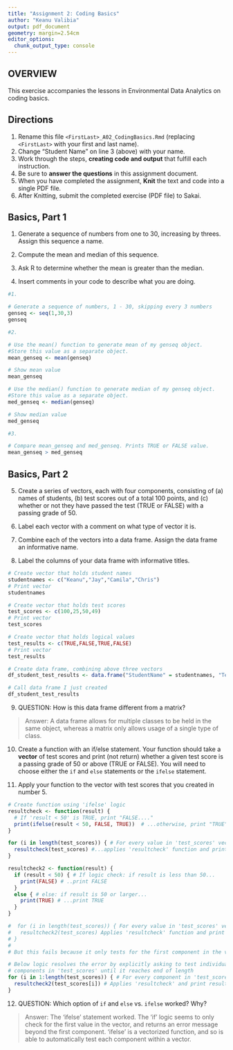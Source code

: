 ```yaml
---
title: "Assignment 2: Coding Basics"
author: "Keanu Valibia"
output: pdf_document
geometry: margin=2.54cm
editor_options: 
  chunk_output_type: console
---
```


## OVERVIEW

This exercise accompanies the lessons in Environmental Data Analytics on coding basics.

## Directions

1.  Rename this file `<FirstLast>_A02_CodingBasics.Rmd` (replacing `<FirstLast>` with your first and last name).
2.  Change "Student Name" on line 3 (above) with your name.
3.  Work through the steps, **creating code and output** that fulfill each instruction.
4.  Be sure to **answer the questions** in this assignment document.
5.  When you have completed the assignment, **Knit** the text and code into a single PDF file.
6.  After Knitting, submit the completed exercise (PDF file) to Sakai.

## Basics, Part 1

1.  Generate a sequence of numbers from one to 30, increasing by threes. Assign this sequence a name.

2.  Compute the mean and median of this sequence.

3.  Ask R to determine whether the mean is greater than the median.

4.  Insert comments in your code to describe what you are doing.

```r
#1. 

# Generate a sequence of numbers, 1 - 30, skipping every 3 numbers
genseq <- seq(1,30,3)
genseq

#2. 

# Use the mean() function to generate mean of my genseq object. 
#Store this value as a separate object.
mean_genseq <- mean(genseq) 

# Show mean value
mean_genseq 

# Use the median() function to generate median of my genseq object. 
#Store this value as a separate object.
med_genseq <- median(genseq) 

# Show median value
med_genseq 

#3. 

# Compare mean_genseq and med_genseq. Prints TRUE or FALSE value.
mean_genseq > med_genseq
```

## Basics, Part 2

5.  Create a series of vectors, each with four components, consisting of (a) names of students, (b) test scores out of a total 100 points, and (c) whether or not they have passed the test (TRUE or FALSE) with a passing grade of 50.

6.  Label each vector with a comment on what type of vector it is.

7.  Combine each of the vectors into a data frame. Assign the data frame an informative name.

8.  Label the columns of your data frame with informative titles.

```r

# Create vector that holds student names
studentnames <- c("Keanu","Jay","Camila","Chris")
# Print vector
studentnames

# Create vector that holds test scores
test_scores <- c(100,25,50,49)
# Print vector
test_scores

# Create vector that holds logical values
test_results <- c(TRUE,FALSE,TRUE,FALSE)
# Print vector
test_results

# Create data frame, combining above three vectors
df_student_test_results <- data.frame("StudentName" = studentnames, "TestScore" = test_scores, "TestResult" = test_results) 

# Call data frame I just created
df_student_test_results
```

9.  QUESTION: How is this data frame different from a matrix?

> Answer: A data frame allows for multiple classes to be held in the same object, whereas a matrix only allows usage of a single type of class.

10. Create a function with an if/else statement. Your function should take a **vector** of test scores and print (not return) whether a given test score is a passing grade of 50 or above (TRUE or FALSE). You will need to choose either the `if` and `else` statements or the `ifelse` statement. 

11. Apply your function to the vector with test scores that you created in number 5.

```r

# Create function using 'ifelse' logic
resultcheck <- function(result) {
  # If 'result < 50' is TRUE, print "FALSE...."
  print(ifelse(result < 50, FALSE, TRUE))  # ...otherwise, print "TRUE"
}

for (i in length(test_scores)) { # For every value in 'test_scores' vector...
  resultcheck(test_scores) #...applies 'resultcheck' function and print results
}

resultcheck2 <- function(result) { 
  if (result < 50) { # If logic check: if result is less than 50...
    print(FALSE) # ..print FALSE
  }
  else { # else: if result is 50 or larger...
    print(TRUE) # ...print TRUE
  }
}

#  for (i in length(test_scores)) { For every value in 'test_scores' vector...
#   resultcheck2(test_scores) Applies 'resultcheck' function and print results
# }
# 
# But this fails because it only tests for the first component in the vector

# Below logic resolves the error by explicitly asking to test individual 
# components in 'test_scores' until it reaches end of length
for (i in 1:length(test_scores)) { # For every component in 'test_scores'...
  resultcheck2(test_scores[i]) # Applies 'resultcheck' and print results
}
```

12. QUESTION: Which option of `if` and `else` vs. `ifelse` worked? Why?

> Answer: The 'ifelse' statement worked. The 'if' logic seems to only check for the first value in the vector, and returns an error message beyond the first component. 'ifelse' is a vectorized function, and so is able to automatically test each component within a vector.